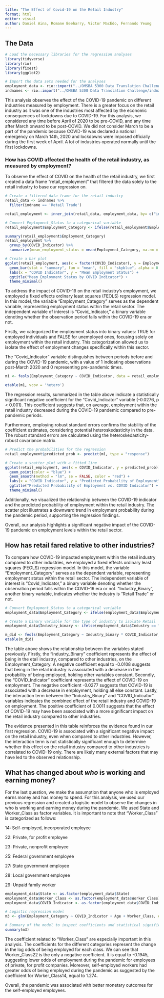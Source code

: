 ```yaml
---
title: "The Effect of Covid-19 on the Retail Industry"
format: html
editor: visual
author: Daniel Aina, Romane Beeharry, Victor MacEdo, Fernando Yeung
---
```


## The Data

```r
# Load the necessary libraries for the regression analyses
library(tidyverse)
library(rio)
library(fixest)
library(ggplot2)

# Import the data sets needed for the analyses
employment_data <- rio::import("../OMSBA 5300 Data Translation Challenge/Processed_Data/Covid19_Retail_Employment.csv")
indnames <- rio::import("../OMSBA 5300 Data Translation Challenge/indnames.csv")
```

This analysis observes the effect of the COVID-19 pandemic on different industries measured by employment. There is a greater focus on the retail industry as it was one of the industries most affected by the economic consequences of lockdowns due to COVID-19. For this analysis, we considered any time before April of 2020 to be pre-COVID, and any time after March onward to be post-COVID. We did not consider March to be a part of the pandemic because COVID-19 was declared a national emergency on March 14th, 2020 and lockdowns were imposed officially during the first week of April. A lot of industries operated normally until the first lockdowns.

### How has COVID affected the health of the retail industry, as measured by employment?

To observe the effect of COVID on the health of the retail industry, we first created a data frame "retail_employment" that filtered the data solely to the retail industry to base our regression on.

```r
# Create a filtered data frame for the retail industry
retail_data <- indnames %>%
  filter(indname == 'Retail Trade')

retail_employment <- inner_join(retail_data, employment_data, by= c("ind" = "Industry_code"))

# Convert Employment_Status to a categorical variable
retail_employment$Employment_Category <- ifelse(retail_employment$Employment_Status %in% c(10, 12), TRUE, FALSE)

summary(retail_employment$Employment_Category)
retail_employment %>%
  group_by(COVID_Indicator) %>%
  summarize(mean_employment_status = mean(Employment_Category, na.rm = TRUE))

# Create a bar plot
ggplot(retail_employment, aes(x = factor(COVID_Indicator), y = Employment_Category)) +
  geom_bar(stat = "summary", fun = "mean", fill = "skyblue", alpha = 0.7) +
  labs(x = "COVID Indicator", y = "Mean Employment Status") +
  ggtitle("Mean Employment Status by COVID Indicator") +
  theme_minimal()
```

To address the impact of COVID-19 on the retail industry's employment, we employed a fixed effects ordinary least squares (FEOLS) regression model. In this model, the variable "Employment_Category" serves as the dependent variable, representing employment status within the retail sector. The independent variable of interest is "Covid_Indicator," a binary variable denoting whether the observation period falls within the COVID-19 era or not.

Firstly, we categorized the employment status into binary values: TRUE for employed individuals and FALSE for unemployed ones, focusing solely on employment within the retail industry. This categorization allowed us to isolate the effect of employment changes specifically within this sector.

The "Covid_Indicator" variable distinguishes between periods before and during the COVID-19 pandemic, with a value of 1 indicating observations post-March 2020 and 0 representing pre-pandemic times.

```r
m1 <- feols(Employment_Category ~ COVID_Indicator, data = retail_employment)

etable(m1, vcov = 'hetero')
```

The regression results, summarized in the table above indicate a statistically significant negative coefficient for the "Covid_Indicator" variable (-0.0276, p \< 0.001). This coefficient suggests that, on average, employment within the retail industry decreased during the COVID-19 pandemic compared to pre-pandemic periods.

Furthermore, employing robust standard errors confirms the stability of the coefficient estimates, considering potential heteroskedasticity in the data. The robust standard errors are calculated using the heteroskedasticity-robust covariance matrix.

```r
# Predict the probabilities for the regression
retail_employment$predicted_prob <- predict(m1, type = "response")

# Create a scatter plot with a fitted line
ggplot(retail_employment, aes(x = COVID_Indicator, y = predicted_prob)) +
  geom_point(color = "blue") +
  geom_smooth(method = "lm", se = FALSE, color = "red") +
  labs(x = "COVID Indicator", y = "Predicted Probability of Employment") +
  ggtitle("Predicted Probability of Employment vs. COVID Indicator") +
  theme_minimal()
```

Additionally, we visualized the relationship between the COVID-19 indicator and the predicted probability of employment within the retail industry. The scatter plot illustrates a downward trend in employment probability during the pandemic period, supporting the regression findings.

Overall, our analysis highlights a significant negative impact of the COVID-19 pandemic on employment levels within the retail sector.

## How has retail fared relative to other industries?

To compare how COVID-19 impacted employment within the retail industry compared to other industries, we employed a fixed effects ordinary least squares (FEOLS) regression model. In this model, the variable "Employment_Category" serves as the dependent variable, representing employment status within the retail sector. The independent variable of interest is "Covid_Indicator," a binary variable denoting whether the observation period falls within the COVID-19 era or not. "Industry_Binary", another binary variable, indicates whether the industry is "Retail Trade" or not.

```r
# Convert Employment_Status to a categorical variable
employment_data$Employment_Category <- ifelse(employment_data$Employment_Status %in% c(10, 12), TRUE, FALSE)

# Create a binary variable for the type of industry to isolate Retail
employment_data$Industry_binary <- ifelse(employment_data$Industry == "Retail Trade", 1,0)

m_did <- feols(Employment_Category ~ Industry_binary * COVID_Indicator, data = employment_data)
etable(m_did)
```

The table above shows the relationship between the variables stated previously. Firstly, the "Industry_Binary" coefficient represents the effect of being in the etail industry, compared to other industries, on the Employment_Category. A negative coefficient equal to -0.0108 suggests that being in the retail industry is associated with a decrease in the probability of being employed, holding other variables constant. Secondly, the "COVID_Indicator" coefficient represents the effect of COVID-19 on employment. The negative coefficient -0.0277 suggests that COVID-19 is associated with a decrease in employment, holding all else constant. Lastly, the interaction term between the "Industry_Binary" and "COVID_Indicator" variables indicates the combined effect of the retail industry and COVID-19 on employment. The positive coefficient of 0.0011 suggests that the effect of COVID-19 may have been associated with a more significant impact on the retail industry compared to other industries.

The evidence presented in this table reinforces the evidence found in our first regression. COVID-19 is associated with a significant negative impact on the retail industry, even when compared to other industries. However, the interaction term is not statistically significant enough to determine whether this effect on the retail industry compared to other industries is correlated to COVID-19 only. There are likely many external factors that may have led to the observed relationship.

## What has changed about *who* is working and earning money?

For the last question, we make the assumption that anyone who is employed earns money and has money to spend. For this analysis, we used our previous regression and created a logistic model to observe the changes in who is working and earning money during the pandemic. We used State and Worker_Class as factor variables. It is important to note that "Worker_Class" is categorized as follows:

14: Self-employed, incorporated employee

22: Private, for profit employee

23: Private, nonprofit employee

25: Federal government employee

27: State government employee

28: Local government employee

29: Unpaid family worker

```r
employment_data$State <- as.factor(employment_data$State)
employment_data$Worker_Class <- as.factor(employment_data$Worker_Class)
employment_data$COVID_Indicator <- as.factor(employment_data$COVID_Indicator)

# Logistic regression model
m3 <- glm(Employment_Category ~ COVID_Indicator + Age + Worker_Class, data = employment_data, family = "binomial")

# Summary of the model to inspect coefficients and statistical significance
summary(m3)
```

The coefficient related to "Worker_Class" are especially important in this analysis. The coefficients for the different categories represent the change in the log odds of being employed for each class. We can see that Worker_Class22 is the only a negative coefficient. It is equal to -0.1945, suggesting lower odds of employment during the pandemic for employees of private, for profit companies. Moreover, self-employed workers had greater odds of being employed during the pandemic as suggested by the coefficient for Worker_Class14, equal to 1.274.

Overall, the pandemic was associated with better monetary outcomes for the self-employed employees.
